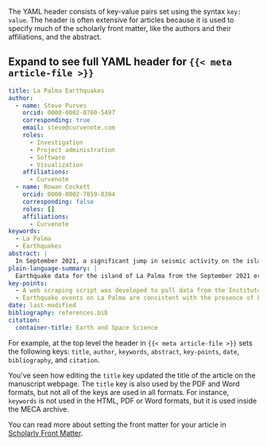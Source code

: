 The YAML header consists of key-value pairs set using the syntax `key: value`. The header is often extensive for articles because it is used to specify much of the scholarly front matter, like the authors and their affiliations, and the abstract.

::: {.callout-tip appearance="simple" collapse="true"}
## Expand to see full YAML header for `{{< meta article-file >}}`

``` yaml
title: La Palma Earthquakes
author:
  - name: Steve Purves
    orcid: 0000-0002-0760-5497
    corresponding: true
    email: steve@curvenote.com
    roles:
      - Investigation
      - Project administration
      - Software
      - Visualization
    affiliations:
      - Curvenote
  - name: Rowan Cockett
    orcid: 0000-0002-7859-8394
    corresponding: false
    roles: []
    affiliations:
      - Curvenote
keywords:
  - La Palma
  - Earthquakes
abstract: |
  In September 2021, a significant jump in seismic activity on the island of La Palma (Canary Islands, Spain) signaled the start of a volcanic crisis that still continues at the time of writing. Earthquake data is continually collected and published by the Instituto Geográphico Nacional (IGN). ...
plain-language-summary: |
  Earthquake data for the island of La Palma from the September 2021 eruption is found ...
key-points:
  - A web scraping script was developed to pull data from the Instituto Geogràphico Nacional into a machine-readable form for analysis
  - Earthquake events on La Palma are consistent with the presence of both mantle and crustal reservoirs.
date: last-modified
bibliography: references.bib
citation:
  container-title: Earth and Space Science
```
:::

For example, at the top level the header in `{{< meta article-file >}}` sets the following keys: `title`, `author`, `keywords`, `abstract`, `key-points`, `date`, `bibliography`, and `citation`.

You've seen how editing the `title` key updated the title of the article on the manuscript webpage. The `title` key is also used by the PDF and Word formats, but not all of the keys are used in all formats. For instance, `keywords` is not used in the HTML, PDF or Word formats, but it is used inside the MECA archive.

You can read more about setting the front matter for your article in [Scholarly Front Matter](docs/authoring/front-matter.qmd).
